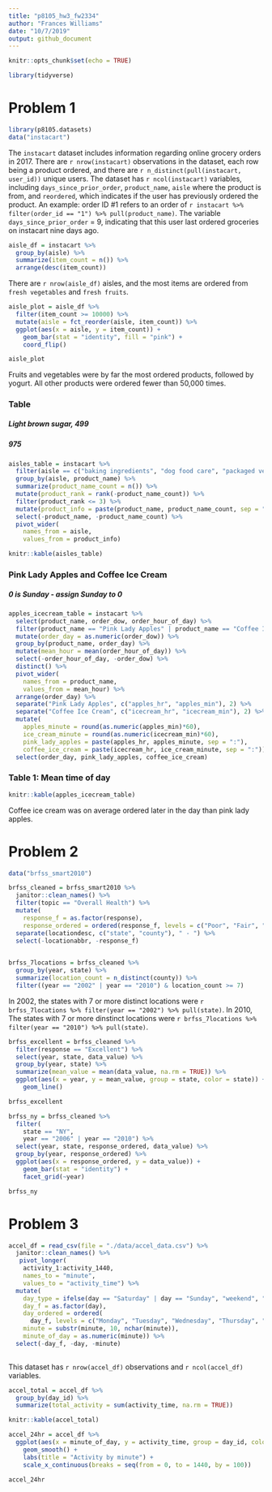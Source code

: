 ```yaml
---
title: "p8105_hw3_fw2334"
author: "Frances Williams"
date: "10/7/2019"
output: github_document
---
```


```r
knitr::opts_chunk$set(echo = TRUE)

library(tidyverse)
```

# Problem 1
```r
library(p8105.datasets)
data("instacart") 
```

The `instacart` dataset includes information regarding online grocery orders in 2017. There are `r nrow(instacart)` observations in the dataset, each row being a product ordered, and there are `r n_distinct(pull(instacart, user_id))` unique users. The dataset has `r ncol(instacart)` variables, including `days_since_prior_order`, `product_name`, `aisle` where the product is from, and `reordered`, which indicates if the user has previously ordered the product. An example: order ID #1 refers to an order of `r instacart %>% filter(order_id == "1") %>% pull(product_name)`. The variable `days_since_prior_order` = 9, indicating that this user last ordered groceries on instacart nine days ago. 

```r
aisle_df = instacart %>% 
  group_by(aisle) %>% 
  summarize(item_count = n()) %>% 
  arrange(desc(item_count))
```

There are `r nrow(aisle_df)` aisles, and the most items are ordered from `fresh vegetables` and `fresh fruits`.

```r
aisle_plot = aisle_df %>%
  filter(item_count >= 10000) %>% 
  mutate(aisle = fct_reorder(aisle, item_count)) %>% 
  ggplot(aes(x = aisle, y = item_count)) +
    geom_bar(stat = "identity", fill = "pink") +
    coord_flip()

aisle_plot
```
Fruits and vegetables were by far the most ordered products, followed by yogurt. All other products were ordered fewer than 50,000 times. 

### Table
##### Light brown sugar, 499
##### 975
```r
aisles_table = instacart %>%
  filter(aisle == c("baking ingredients", "dog food care", "packaged vegetables fruits")) %>% 
  group_by(aisle, product_name) %>% 
  summarize(product_name_count = n()) %>% 
  mutate(product_rank = rank(-product_name_count)) %>% 
  filter(product_rank <= 3) %>% 
  mutate(product_info = paste(product_name, product_name_count, sep = ", n = ")) %>% 
  select(-product_name, -product_name_count) %>% 
  pivot_wider(
    names_from = aisle,
    values_from = product_info)

knitr::kable(aisles_table)
```

### Pink Lady Apples and Coffee Ice Cream
##### 0 is Sunday - assign Sunday to 0

```r
apples_icecream_table = instacart %>% 
  select(product_name, order_dow, order_hour_of_day) %>% 
  filter(product_name == "Pink Lady Apples" | product_name == "Coffee Ice Cream") %>% 
  mutate(order_day = as.numeric(order_dow)) %>% 
  group_by(product_name, order_day) %>% 
  mutate(mean_hour = mean(order_hour_of_day)) %>% 
  select(-order_hour_of_day, -order_dow) %>% 
  distinct() %>% 
  pivot_wider(
    names_from = product_name,
    values_from = mean_hour) %>% 
  arrange(order_day) %>% 
  separate("Pink Lady Apples", c("apples_hr", "apples_min"), 2) %>% 
  separate("Coffee Ice Cream", c("icecream_hr", "icecream_min"), 2) %>% 
  mutate(
    apples_minute = round(as.numeric(apples_min)*60),
    ice_cream_minute = round(as.numeric(icecream_min)*60),
    pink_lady_apples = paste(apples_hr, apples_minute, sep = ":"),
    coffee_ice_cream = paste(icecream_hr, ice_cream_minute, sep = ":")) %>% 
  select(order_day, pink_lady_apples, coffee_ice_cream)


```

### Table 1: Mean time of day
```r
knitr::kable(apples_icecream_table)
```

Coffee ice cream was on average ordered later in the day than pink lady apples. 


# Problem 2
```r
data("brfss_smart2010")

brfss_cleaned = brfss_smart2010 %>% 
  janitor::clean_names() %>%
  filter(topic == "Overall Health") %>% 
  mutate(
    response_f = as.factor(response),
    response_ordered = ordered(response_f, levels = c("Poor", "Fair", "Good", "Very good", "Excellent"))) %>% 
  separate(locationdesc, c("state", "county"), " - ") %>% 
  select(-locationabbr, -response_f)
  
```


```r
brfss_7locations = brfss_cleaned %>% 
  group_by(year, state) %>% 
  summarize(location_count = n_distinct(county)) %>% 
  filter((year == "2002" | year == "2010") & location_count >= 7)
```

In 2002, the states with 7 or more distinct locations were `r brfss_7locations %>% filter(year == "2002") %>% pull(state)`. In 2010, The states with 7 or more dinstinct locations were `r brfss_7locations %>% filter(year == "2010") %>% pull(state)`.


```r
brfss_excellent = brfss_cleaned %>% 
  filter(response == "Excellent") %>% 
  select(year, state, data_value) %>% 
  group_by(year, state) %>% 
  summarize(mean_value = mean(data_value, na.rm = TRUE)) %>%
  ggplot(aes(x = year, y = mean_value, group = state, color = state)) +
    geom_line()

brfss_excellent
```

```r
brfss_ny = brfss_cleaned %>% 
  filter(
    state == "NY",
    year == "2006" | year == "2010") %>% 
  select(year, state, response_ordered, data_value) %>% 
  group_by(year, response_ordered) %>% 
  ggplot(aes(x = response_ordered, y = data_value)) +
    geom_bar(stat = "identity") +
    facet_grid(~year)

brfss_ny
```

# Problem 3

```r
accel_df = read_csv(file = "./data/accel_data.csv") %>% 
  janitor::clean_names() %>% 
   pivot_longer(
    activity_1:activity_1440,
    names_to = "minute",
    values_to = "activity_time") %>% 
  mutate(
    day_type = ifelse(day == "Saturday" | day == "Sunday", "weekend", "weekday"),
    day_f = as.factor(day),
    day_ordered = ordered(
      day_f, levels = c("Monday", "Tuesday", "Wednesday", "Thursday", "Friday", "Saturday", "Sunday")),
    minute = substr(minute, 10, nchar(minute)),
    minute_of_day = as.numeric(minute)) %>%
  select(-day_f, -day, -minute)
  
```

This dataset has `r nrow(accel_df)` observations and `r ncol(accel_df)` variables.

```r
accel_total = accel_df %>% 
  group_by(day_id) %>% 
  summarize(total_activity = sum(activity_time, na.rm = TRUE))

knitr::kable(accel_total)
```


```r
accel_24hr = accel_df %>% 
  ggplot(aes(x = minute_of_day, y = activity_time, group = day_id, color = day_ordered)) +
    geom_smooth() +
    labs(title = "Activity by minute") +
    scale_x_continuous(breaks = seq(from = 0, to = 1440, by = 100))

accel_24hr
```


